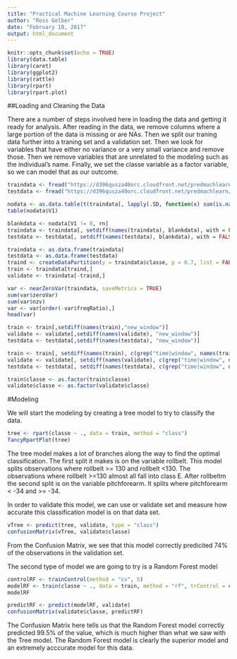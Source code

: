 ---
title: "Practical Machine Learning Course Project"
author: "Ross Gelber"
date: "February 10, 2017"
output: html_document
---

```{r setup, include=FALSE}
knitr::opts_chunk$set(echo = TRUE)
library(data.table)
library(caret)
library(ggplot2)
library(rattle)
library(rpart)
library(rpart.plot)
```

##Loading and Cleaning the Data

There are a number of steps involved here in loading the data and getting it ready for analysis. After reading in the data, we remove columns where a large portion of the data is missing or are NAs. Then we split our traning data further into a traning set and a validation set. Then we look for variables that have either no variance or a very small variance and remove those. Then we remove variables that are unrelated to the modeling such as the individual's name. Finally, we set the classe variable as a factor variable, so we can model that as our outcome.

```{r}
traindata <- fread("https://d396qusza40orc.cloudfront.net/predmachlearn/pml-training.csv")
testdata <- fread("https://d396qusza40orc.cloudfront.net/predmachlearn/pml-testing.csv")

nodata <- as.data.table(t(traindata[, lapply(.SD, function(x) sum(is.na(x) | x == "", na.rm = TRUE))]), keep.rownames = TRUE)
table(nodata$V1)

blankdata <- nodata[V1 != 0, rn]
traindata <- traindata[, setdiff(names(traindata), blankdata), with = FALSE]
testdata <- testdata[, setdiff(names(testdata), blankdata), with = FALSE]

traindata <- as.data.frame(traindata)
testdata <- as.data.frame(testdata)
traind <- createDataPartition(y = traindata$classe, p = 0.7, list = FALSE)
train <- traindata[traind,]
validate <- traindata[-traind,]

var <- nearZeroVar(traindata, saveMetrics = TRUE)
sum(var$zeroVar)
sum(var$nzv)
var <- var[order(-var$freqRatio),]
head(var)

train <- train[,setdiff(names(train),"new_window")]
validate <- validate[,setdiff(names(validate), "new_window")]
testdata <- testdata[,setdiff(names(testdata), "new_window")]

train <- train[, setdiff(names(train), c(grep("time|window", names(train), value = TRUE), "V1", "user_name"))]
validate <- validate[, setdiff(names(validate), c(grep("time|window", names(validate), value = TRUE), "V1", "user_name"))]
testdata <- testdata[, setdiff(names(testdata), c(grep("time|window", names(testdata), value = TRUE), "V1", "user_name"))]

train$classe <- as.factor(train$classe)
validate$classe <- as.factor(validate$classe)
```

#Modeling

We will start the modeling by creating a tree model to try to classify the data.

```{r}
tree <- rpart(classe ~ ., data = train, method = "class")
fancyRpartPlot(tree)
```

The tree model makes a lot of branches along the way to find the optimal classification. The first split it makes is on the variable rollbelt. This model splits observations where rollbelt >= 130 and rollbelt <130. The observations where rollbelt >=130 almost all fall into class E. After rollbeltm the second split is on the variable pitchforearm. It splits where pitchforearm < -34 and >= -34.

In order to validate this model,  we can use or validate set and measure how accurate this classification model is on that data set.

```{r}
vTree <- predict(tree, validate, type = "class")
confusionMatrix(vTree, validate$classe)
```

From the Confusion Matrix, we see that this model correctly predicited 74% of the observations in the validation set.

The second type of model we are going to try is a Random Forest model

```{r}
controlRF <- trainControl(method = "cv", 5)
modelRF <- train(classe ~ ., data = train, method = "rf", trControl = controlRF, ntree = 250)
modelRF

predictRF <- predict(modelRF, validate)
confusionMatrix(validate$classe, predictRF)
```

The Confusion Matrix here tells us that the Random Forest model correctly predicted 99.5% of the value, which is much higher than what we saw with the Tree model. The Random Forest model is clearly the superior model and an extremely acccurate model for this data.


